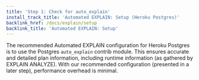 ```yaml
---
title: 'Step 1: Check for auto_explain'
install_track_title: 'Automated EXPLAIN: Setup (Heroku Postgres)'
backlink_href: /docs/explain/setup
backlink_title: 'Automated EXPLAIN: Setup'
---
```



The recommended Automated EXPLAIN configuration for Heroku Postgres is to use
the Postgres `auto_explain` contrib module. This ensures accurate and detailed
plan information, including runtime information (as gathered by EXPLAIN ANALYZE). With our
recommended configuration (presented in a later step), performance overhead is minimal.

<PublicOnly>
   <Step01PublicHeroku />
</PublicOnly>
<InAppOnly>
   <Step01InAppHeroku autoExplainEnabled={props.autoExplainEnabled} />
</InAppOnly>
